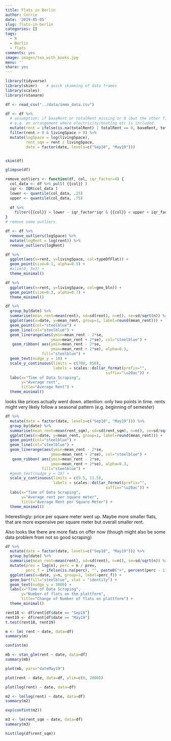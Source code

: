 ```yaml
---
title: Flats in Berlin
author: Corrie
date: '2019-05-05'
slug: flats-in-berlin
categories: []
tags:
  - R
  - Berlin
  - flats
comments: yes
image: images/tea_with_books.jpg
menu: ''
share: yes
---
```


```r
library(tidyverse)
library(skimr)    # quick skimming of data frames
library(scales)
library(rstanarm)
```

```r
df <- read_csv("../data/immo_data.csv") 

df <- df %>%
  # assumption: if baseRent or totalRent missing or 0 (but the other field not), then this is the totalRent 
  # e.g. an arrangement where electricity/heating etc is included
  mutate(rent = ifelse(is.na(totalRent) | totalRent == 0, baseRent, totalRent  )) %>%
  filter(rent > 0 & livingSpace > 0) %>%
  mutate(logSpace = log(livingSpace),
         rent_sqm = rent / livingSpace,
         date = factor(date, levels=c("Sep18", "May19"))) 


skim(df)
```

```r
glimpse(df)
```

```r
remove_outliers <- function(df, col, iqr_factor=4) {
  col_data <- df %>% pull( {{col}} )
  iqr <- IQR(col_data )
  lower <- quantile(col_data, .25)
  upper <- quantile(col_data, .75)
  
  df %>% 
    filter({{col}} > lower - iqr_factor*iqr & {{col}} < upper + iqr_factor*iqr)
}
# remove some outliers

df <- df %>% 
  remove_outliers(logSpace) %>%
  mutate(logRent = log(rent)) %>%
  remove_outliers(logRent)
```

```r
df %>%
  ggplot(aes(x=rent, y=livingSpace, col=typeOfFlat)) +
  geom_point(size=0.1, alpha=0.5) +
  #xlim(0, 5e3) +
  theme_minimal()
```

```r
df %>%
  ggplot(aes(x=rent, y=livingSpace, col=geo_bln)) +
  geom_point(size=0.3, alpha=0.7) +
  theme_minimal()
```


```r
df %>%
  group_by(date) %>%
  summarise(mean_rent=mean(rent), sd=sd(rent), n=n(), se=sd/sqrt(n)) %>%
  ggplot(aes(x=date, y=mean_rent, group=1, label=round(mean_rent))) +
  geom_point(col="steelblue") +
  geom_line(col="steelblue") +
  geom_linerange(aes(ymin=mean_rent - 2*se,
                    ymax=mean_rent + 2*se), col="steelblue") +
   geom_ribbon( aes(ymin=mean_rent - 2*se,
                    ymax=mean_rent + 2*se), alpha=0.3,
                fill="steelblue") +
  geom_text(nudge_y = 10) +
  scale_y_continuous(limits = c(700, 850), 
                     labels = scales::dollar_format(prefix="",
                                            suffix="\u20ac")) +
  labs(x="Time of Data Scraping",
       y="Average rent",
       title="Average Rent") +
  theme_minimal() 
```

looks like prices actually went down.
attention: only two points in time. rents might very likely follow a seasonal pattern (e.g. beginning of semester)


```r
df %>%
  mutate(date = factor(date, levels=c("Sep18", "May19"))) %>%
  group_by(date) %>%
  summarise(mean_rent=mean(rent_sqm), sd=sd(rent_sqm), n=n(), se=sd/sqrt(n)) %>%
  ggplot(aes(x=date, y=mean_rent, group=1, label=round(mean_rent))) +
  geom_point(col="steelblue") +
  geom_line(col="steelblue") +
  geom_linerange(aes(ymin=mean_rent - 2*se,
                    ymax=mean_rent + 2*se), col="steelblue") +
   geom_ribbon( aes(ymin=mean_rent - 2*se,
                    ymax=mean_rent + 2*se), alpha=0.3,
                fill="steelblue") +
  #geom_text(nudge_y = 10) +
  scale_y_continuous(limits = c(9.5, 11.5), 
                     labels = scales::dollar_format(prefix="",
                                            suffix="\u20ac")) +
  labs(x="Time of Data Scraping",
       y="Average rent per square meter",
       title="Average Rent per Square Meter") +
  theme_minimal() 
```

Interestingly: price per square meter went up. Maybe more smaller flats, that are more expensive per square meter but overall smaller rent.

Also looks like there are more flats on offer now (though might also be some data problem from not so good scraping)
```r
df %>%
  mutate(date = factor(date, levels=c("Sep18", "May19"))) %>%
  group_by(date) %>%
  summarise(mean_rent=mean(rent), sd=sd(rent), n=n(), se=sd/sqrt(n)) %>%
  mutate(prev = lag(n), perc = n / prev, 
         perc_f = ifelse(is.na(perc), "", paste0("+", percent(perc - 1))) ) %>%
  ggplot(aes(x=date, y=n, group=1, label=perc_f)) +
  geom_bar(fill="steelblue", stat = "identity") +
  geom_text(nudge_y = 3000) +
  labs(x="Time of Data Scraping",
       y="Number of flats on the plattform",
       title="Change of Number of flats on plattform") +
  theme_minimal() 
```

```r
rent18 <- df$rent[df$date == "Sep18"]
rent19 <- df$rent[df$date == "May19"]
t.test(rent18, rent19)
```

```r
m <- lm( rent ~ date, data=df)
summary(m)
```

```r
confint(m)
```

```r
mb <- stan_glm(rent ~ date, data=df)
summary(mb)
```

```r
plot(mb, pars="dateMay19")
```


```r
plot(rent ~ date, data=df, ylim=c(0, 2000))
```

```r
plot(log(rent) ~ date, data=df)
```

```r
m2 <- lm(log(rent) ~ date, data=df)
summary(m2)
```

```r
exp(confint(m2))
```


```r
m3 <- lm(rent_sqm ~ date, data=df)
summary(m3)
```

```r
hist(log(df$rent_sqm))
```

